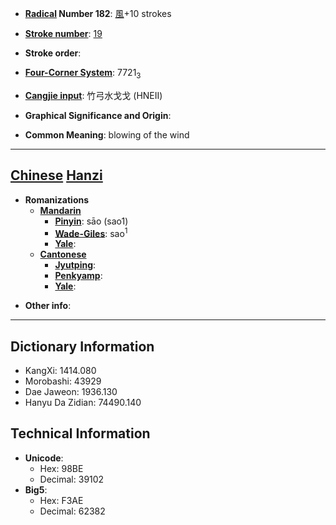 * '''[[Wiktionary:Chinese radical index| Radical]] Number 182''': [[Wiktionary:Chinese radical index 風|風]]+10 strokes

* '''[[Wiktionary:Chinese total strokes index|Stroke number]]''': [[Wiktionary:Chinese total strokes index 19|19]]

* '''Stroke order''': 

* '''[[Wiktionary:Chinese four corner index|Four-Corner System]]''': 7721<sub>3</sub>

* '''[[Wiktionary:Chinese Cangjie index|Cangjie input]]''': 竹弓水戈戈 (HNEII)

* '''Graphical Significance and Origin''': 

* '''Common Meaning''': blowing of the wind

----

== [[Chinese]] [[Hanzi]] ==

* '''Romanizations'''
** '''[[Mandarin]]'''
*** '''[[Pinyin]]''': sāo (sao1)
*** '''[[Wade-Giles]]''': sao<sup>1</sup>
*** '''[[Yale]]''': 
** '''[[Cantonese]]'''
*** '''[[Jyutping]]''':
*** '''[[Penkyamp]]''': 
*** '''[[Yale]]''': 

* '''Other info''': 

----

== Dictionary Information ==

* KangXi: 1414.080
* Morobashi: 43929
* Dae Jaweon: 1936.130
* Hanyu Da Zidian: 74490.140

== Technical Information ==

* '''Unicode''':
** Hex: 98BE
** Decimal: 39102
* '''Big5''':
** Hex: F3AE
** Decimal: 62382